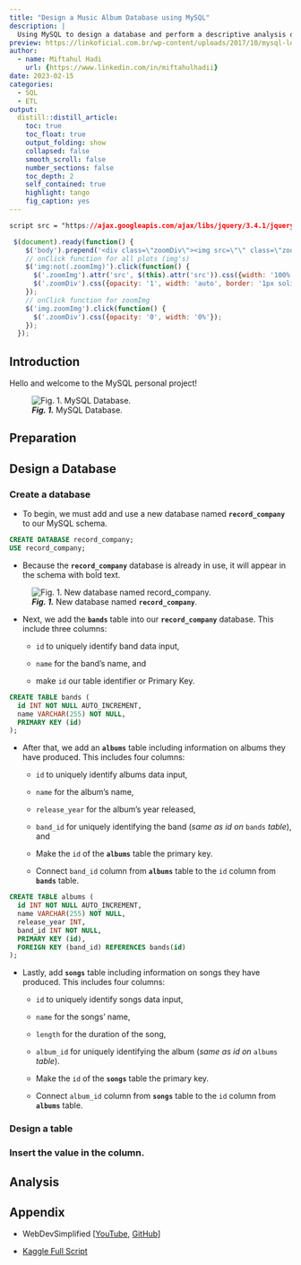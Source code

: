 ```yaml
---
title: "Design a Music Album Database using MySQL"
description: |
  Using MySQL to design a database and perform a descriptive analysis on music album database.
preview: https://linkoficial.com.br/wp-content/uploads/2017/10/mysql-logo.png
author:
  - name: Miftahul Hadi
    url: {https://www.linkedin.com/in/miftahulhadii}
date: 2023-02-15
categories:
  - SQL
  - ETL
output:
  distill::distill_article:
    toc: true
    toc_float: true
    output_folding: show
    collapsed: false
    smooth_scroll: false
    number_sections: false
    toc_depth: 2
    self_contained: true
    highlight: tango
    fig_caption: yes
---
```


```css
script src = "https://ajax.googleapis.com/ajax/libs/jquery/3.4.1/jquery.min.js"
```

```js
 $(document).ready(function() {
    $('body').prepend('<div class=\"zoomDiv\"><img src=\"\" class=\"zoomImg\"></div>');
    // onClick function for all plots (img's)
    $('img:not(.zoomImg)').click(function() {
      $('.zoomImg').attr('src', $(this).attr('src')).css({width: '100%'});
      $('.zoomDiv').css({opacity: '1', width: 'auto', border: '1px solid white', borderRadius: '5px', position: 'fixed', top: '50%', left: '50%', marginRight: '-50%', transform: 'translate(-50%, -50%)', boxShadow: '0px 0px 50px #888888', zIndex: '50', overflow: 'auto', maxHeight: '100%'});
    });
    // onClick function for zoomImg
    $('img.zoomImg').click(function() {
      $('.zoomDiv').css({opacity: '0', width: '0%'}); 
    });
  });
```

## Introduction

Hello and welcome to the MySQL personal project!

![***Fig. 1.*** MySQL Database.](https://ubiq.co/database-blog/wp-content/uploads/2020/10/top-5-mysql-gui-tools.jpg)





## Preparation

## Design a Database

### Create a database

-   To begin, we must add and use a new database named **`record_company`** to our MySQL schema.

```sql
CREATE DATABASE record_company;
USE record_company;
```

-   Because the **`record_company`** database is already in use, it will appear in the schema with bold text.

![***Fig. 1.*** New database named **`record_company`**.](step-1-1_create-a-database.png)

-   Next, we add the **`bands`** table into our **`record_company`** database. This include three columns:
    -   `id` to uniquely identify band data input,

    -   `name` for the band's name, and

    -   make `id` our table identifier or Primary Key.

```sql
CREATE TABLE bands (
  id INT NOT NULL AUTO_INCREMENT,
  name VARCHAR(255) NOT NULL,
  PRIMARY KEY (id)
);
```

-   After that, we add an **`albums`** table including information on albums they have produced. This includes four columns:
    -   `id` to uniquely identify albums data input,

    -   `name` for the album's name,

    -   `release_year` for the album's year released,

    -   `band_id` for uniquely identifying the band (*same as id on* `bands` *table*), and

    -   Make the `id` of the **`albums`** table the primary key.
    
    -   Connect `band_id` column from **`albums`** table to the `id` column from **`bands`** table.

```sql
CREATE TABLE albums (
  id INT NOT NULL AUTO_INCREMENT,
  name VARCHAR(255) NOT NULL,
  release_year INT,
  band_id INT NOT NULL,
  PRIMARY KEY (id),
  FOREIGN KEY (band_id) REFERENCES bands(id)
);
```

-   Lastly, add **`songs`** table including information on songs they have produced. This includes four columns:
    -   `id` to uniquely identify songs data input,

    -   `name` for the songs' name,

    -   `length` for the duration of the song,

    -   `album_id` for uniquely identifying the album (*same as id on* `albums` *table*).

    -   Make the `id` of the **`songs`** table the primary key.
    
    -   Connect `album_id` column from **`songs`** table to the `id` column from **`albums`** table.

### Design a table

### Insert the value in the column.

## Analysis

## Appendix

-   WebDevSimplified [[YouTube](https://www.youtube.com/@WebDevSimplified), [GitHub](https://github.com/WebDevSimplified/Learn-SQL)]

-   [Kaggle Full Script](https://www.kaggle.com/miftahulhadii)
